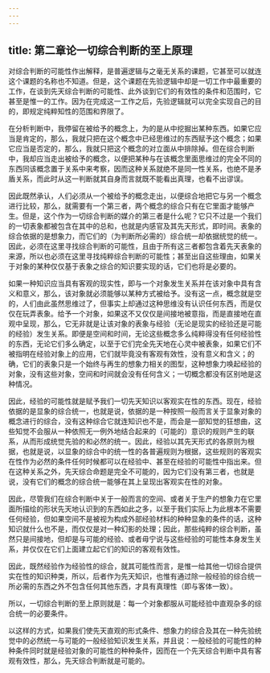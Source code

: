 ```yaml
---
---
---
```

title: 第二章论一切综合判断的至上原理
---





对综合判断的可能性作出解释，是普遍逻辑与之毫无关系的课题，它甚至可以就连这个课题的名称也不知道。但是，这个课题在先验逻辑中却是一切工作中最重要的工作，在谈到先天综合判断的可能性、此外谈到它们的有效性的条件和范围时，它甚至是惟一的工作。因为在完成这一工作之后，先验逻辑就可以完全实现自己的目的，即规定纯粹知性的范围和界限了。

在分析判断中，我停留在被给予的概念上，为的是从中挖掘出某种东西。如果它应当是肯定的，那么，我就只把在这个概念中已经思维过的东西赋予这个概念；如果它应当是否定的，那么，我就只把这个概念的对立面从中排除掉。但在综合判断中，我却应当走出被给予的概念，以便把某种与在该概念里面思维过的完全不同的东西同该概念置于关系中来考察，因而这种关系就绝不是同一性关系，也绝不是矛盾关系，而此时从这一判断就其自身而言就既不能看出真理，也看不出谬误。

因此既然承认，人们必须从一个被给予的概念走出，以便综合地把它与另一个概念进行比较，那么，就需要有一个第三者，两个概念的综合只有在它里面才能够产生。但是，这个作为一切综合判断的媒介的第三者是什么呢？它只不过是一个我们的一切表象都被包含在其中的总和，也就是内感官及其先天形式，即时间。表象的综合依据的是想象力，而它们的（为判断所必需的）综合统一却依据统觉的统一。因此，必须在这里寻找综合判断的可能性，且由于所有这三者都包含着先天表象的来源，所以也必须在这里寻找纯粹综合判断的可能性；甚至出自这些理由，如果关于对象的某种仅仅基于表象之综合的知识要实现的话，它们也将是必要的。

如果一种知识应当具有客观的现实性，即与一个对象发生关系并在该对象中具有含义和意义，那么，该对象就必须能够以某种方式被给予。没有这一点，概念就是空的，人们由此虽然思维过了，但事实上却通过这种思维没有认识任何东西，而是仅仅在玩弄表象。给予一个对象，如果这不又仅仅是间接地被意指，而是直接地在直观中呈现，那么，它无非就是让该对象的表象与经验（无论是现实的经验还是可能的经验）发生关系。即便是空间和时间，无论这些概念多么纯粹得没有任何经验性的东西，无论它们多么确定，以至于它们完全先天地在心灵中被表象，如果它们不被指明在经验对象上的应用，它们就毕竟没有客观有效性，没有意义和含义；的确，它们的表象只是一个始终与再生的想象力相关的图型，这种想象力唤起经验的对象，没有这些对象，空间和时间就会没有任何含义；一切概念都没有区别地是这种情况。

因此，经验的可能性就是赋予我们一切先天知识以客观实在性的东西。现在，经验依据的是显象的综合统一，也就是说，依据的是一种按照一般而言关于显象对象的概念进行的综合，没有这种综合它就连知识也不是，而会是一部知觉的狂想曲，这些知觉不会服从一种依照无一例外地结合起来的（可能的）意识的规则产生的联系，从而形成统觉先验的和必然的统一。因此，经验以其先天形式的各原则为根据，也就是说，以显象的综合中的统一性的各普遍规则为根据，这些规则的客观实在性作为必然的条件任何时候都可以在经验中、甚至在经验的可能性中指出来。但在这种关系之外，先天综合命题是完全不可能的，因为它们没有第三者，也就是说，没有它们的概念的综合统一能够在其上呈现出客观实在性的对象。

因此，尽管我们在综合判断中关于一般而言的空间、或者关于生产的想象力在它里面所描绘的形状先天地认识到的东西如此之多，以至于我们实际上为此根本不需要任何经验，但如果空间不是被视为构成外部经验材料的种种显象的条件的话，这种知识就什么也不是，而仅仅是对一种幻影的处理；因此，那些纯粹的综合判断，虽然只是间接地，但却是与可能的经验、或者毋宁说与这些经验的可能性本身发生关系，并仅仅在它们上面建立起它们的知识的客观有效性。

因此，既然经验作为经验性的综合，就其可能性而言，是惟一给其他一切综合提供实在性的知识种类，所以，后者作为先天知识，也惟有通过除一般经验的综合统一所必需的东西之外不包含任何其他东西，才具有真理性（即与客体一致）。

所以，一切综合判断的至上原则就是：每一个对象都服从可能经验中直观杂多的综合统一的必要条件。

以这样的方式，如果我们使先天直观的形式条件、想象力的综合及其在一种先验统觉中的必然统一与可能的一般经验知识发生关系，并且说：一般经验的可能性的种种条件同时就是经验对象的可能性的种种条件，因而在一个先天综合判断中具有客观有效性，那么，先天综合判断就是可能的。